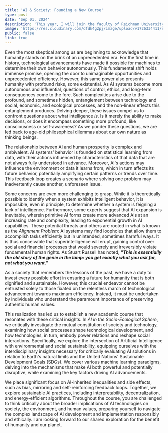```yaml
---
title: 'AI & Society: Founding a New Course'
type: post
date: 'Sep 01, 2024'
description: 'This year, I will join the faculty of Reichman University as a lecturer to establish a new academic course. The course challenges students to address a fundamental question: Can artificial intelligence promote an equitable and sustainable human future?'
image: 'https://res.cloudinary.com/dfdk4g2pj/image/upload/v1726334411/elirannatan_The_Creation_of_Adam_in_the_style_of_Michelangelo_fae9c67a-d30e-42d3-9bf7-1145c67bf974_3_b5ffco.png'
public: false
link: true
---
```


Even the most skeptical among us are beginning to acknowledge that humanity stands on the brink of an unprecedented era. For the first time in history, technological advancements have made it possible for machines to determine their own behavior autonomously. This fundamental shift holds immense promise, opening the door to unimaginable opportunities and unprecedented efficiency. However, this same power also presents humanity with profound risks, some existential. As AI systems become more autonomous and influential, questions of control, ethics, and long-term consequences come to the fore. Such complexities arise due to the profound, and sometimes hidden, entanglement between technology and social, economic, and ecological processes, and the non-linear effects this entanglement produces. Delving deeper, these issues compel us to confront questions about what intelligence *is*. Is it merely the ability to make decisions, or does it encompass something more profound, like consciousness or self-awareness? As we ponder these questions, we are led back to age-old philosophical dilemmas about our own nature as thinking beings.

The relationship between AI and human prosperity is complex and ambivalent. AI systems' behavior is founded on statistical learning from data, with their actions influenced by characteristics of that data that are not always fully understood in advance. Moreover, AI's actions may influence the environment or data it learns from, which in turn affects its future behavior, potentially amplifying certain patterns or trends over time. This feedback loop creates a scenario where solving one problem may inadvertently cause another, unforeseen issue. 

Some concerns are even more challenging to grasp. While it is theoretically possible to identify when a system exhibits intelligent behavior, it is impossible, even in principle, to determine whether a system is feigning a lack of intelligence. Furthermore, some experts suggest that AI expansion is inevitable, wherein primitive AI forms create more advanced AIs at an increasing rate and complexity, leading to exponential growth in AI capabilities. These potential threats and others are rooted in what is known as the *Alignment Problem*: AI systems may find loopholes that allow them to accomplish tasks efficiently but in unintended, sometimes harmful ways. It is thus conceivable that superintelligence will erupt, gaining control over social and financial processes that would severely and irreversibly violate fundamental human rights. As Stuart Russell has noted, ***"This is essentially the old story of the genie in the lamp: you get *exactly* what you ask for, not what you want."***

As a society that remembers the lessons of the past, we have a duty to invest every possible effort in ensuring a future for humanity that is both dignified and sustainable. However, this crucial endeavor cannot be entrusted solely to those fixated on the relentless march of technological advancement towards maximum efficiency. Instead, it must be undertaken by individuals who understand the paramount importance of preserving authentic human values.

This realization has led us to establish a new academic course that resonates with these critical insights. In *AI in the Socio-Ecological Sphere*, we critically investigate the mutual constitution of society and technology, examining how social processes shape technological development, and how technologies, in turn, embody power relations and reshape social interactions. Specifically, we explore the intersection of Artificial Intelligence with environmental and social sustainability, equipping ourselves with the interdisciplinary insights necessary for critically evaluating AI solutions in relation to Earth's natural limits and the United Nations' Sustainable Development Goals (SDGs).
We cover various machine learning paradigms, delving into the mechanisms that make AI both powerful and potentially disruptive, while examining the key factors driving AI advancements. 

We place significant focus on AI-inherited inequalities and side effects, such as bias, mirroring and self-reinforcing feedback loops. Together, we explore sustainable AI practices, including interpretability, decentralization, and energy-efficient algorithms. Throughout the course, you are challenged to think critically about the broader implications of AI technologies on society, the environment, and human values, preparing yourself to navigate the complex landscape of AI development and implementation responsibly and ethically. I am looking forward to our shared exploration for the benefit of humanity and our planet.







